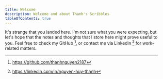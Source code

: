 ```yaml
---
title: Welcome
description: Welcome and about Thanh's Scribbles
tableOfContents: true
---
```


It's strange that you landed here. I'm not sure what you were expecting, but
let's hope that the notes and thoughts that I store here might prove useful to
you. Feel free to check my GitHub [^github], or contact me via LinkedIn
[^linkedin] for work-related matters.

[^github]: https://github.com/thanhnguyen2187
[^linkedin]: https://linkedin.com/in/nguyen-huy-thanh
